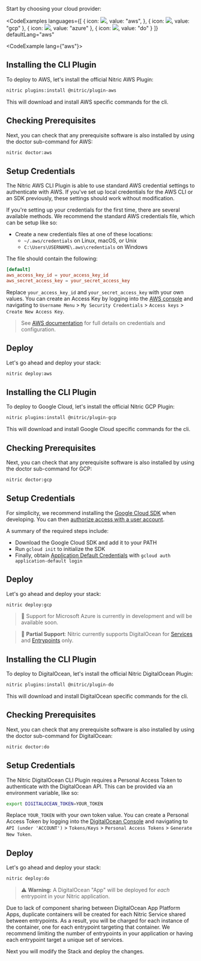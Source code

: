 Start by choosing your cloud provider:

<CodeExamples 
	languages={[
	{
		icon: <img src="/img/logos/aws.png" noMargin priority width={70} height={50} />,
		value: "aws",
	}, {
		icon: <img src="/img/logos/gcp.svg" noMargin priority width={100} height={70} />,
		value: "gcp"
	}, {
		icon: <img src="/img/logos/azure.png" noMargin priority width={100} height={70} />,
		value: "azure"
	}, {
		icon: <img src="/img/logos/digital-ocean.png" noMargin priority width={100} height={70} />,
		value: "do"
	}
	]}
	defaultLang="aws"
>
<CodeExample lang={"aws"}>

## Installing the CLI Plugin

To deploy to AWS, let's install the official Nitric AWS Plugin:

```bash
nitric plugins:install @nitric/plugin-aws
```

This will download and install AWS specific commands for the cli.

## Checking Prerequisites

Next, you can check that any prerequisite software is also installed by using the doctor sub-command for AWS:

```bash
nitric doctor:aws
```

## Setup Credentials

The Nitric AWS CLI Plugin is able to use standard AWS credential settings to authenticate with AWS. If you've set up local credentials for the AWS CLI or an SDK previously, these settings should work without modification.

If you're setting up your credentials for the first time, there are several available methods. We recommend the standard AWS credentials file, which can be setup like so:

- Create a new credentials files at one of these locations:
  - `~/.aws/credentials` on Linux, macOS, or Unix
  - `C:\Users\USERNAME\.aws\credentials` on Windows

The file should contain the following:

```toml
[default]
aws_access_key_id = your_access_key_id
aws_secret_access_key = your_secret_access_key
```

Replace `your_access_key_id` and `your_secret_access_key` with your own values. You can create an Access Key by logging into the <a href="https://aws.amazon.com/console/" target="_blank">AWS console</a> and navigating to `Username Menu` > `My Security Credentials` > `Access keys` > `Create New Access Key`.

> See <a target="_target" href="https://docs.aws.amazon.com/sdk-for-java/v1/developer-guide/setup-credentials.html">AWS documentation</a> for full details on credentials and configuration.

## Deploy

Let's go ahead and deploy your stack:

```bash
nitric deploy:aws
```

</CodeExample>
<CodeExample lang={"gcp"}>

## Installing the CLI Plugin

To deploy to Google Cloud, let's install the official Nitric GCP Plugin:

```bash
nitric plugins:install @nitric/plugin-gcp
```

This will download and install Google Cloud specific commands for the cli.

## Checking Prerequisites

Next, you can check that any prerequisite software is also installed by using the doctor sub-command for GCP:

```bash
nitric doctor:gcp
```

## Setup Credentials

For simplicity, we recommend installing the <a target="_blank" href="https://cloud.google.com/sdk/docs/install">Google Cloud SDK</a> when developing. You can then <a href="https://cloud.google.com/sdk/docs/authorizing#authorizing_with_a_user_account" target="_blank">authorize access with a user account</a>.

A summary of the required steps include:

- Download the Google Cloud SDK and add it to your PATH
- Run `gcloud init` to initialize the SDK
- Finally, obtain [Application Default Credentials](https://cloud.google.com/sdk/gcloud/reference/auth/application-default) with `gcloud auth application-default login`

## Deploy

Let's go ahead and deploy your stack:

```bash
nitric deploy:gcp
```

</CodeExample>
<CodeExample lang={"azure"}>

<Box pt={4}>

> 🚧 Support for Microsoft Azure is currently in development and will be available soon.

</Box>

</CodeExample>
<CodeExample lang={"do"}>

<Box pt={4}>

> 🚧 **Partial Support**: Nitric currently supports DigitalOcean for [Services](/docs/intro/concepts/services) and [Entrypoints](/docs/reference/project/entrypoints) only.

</Box>

## Installing the CLI Plugin

To deploy to DigitalOcean, let's install the official Nitric DigitalOcean Plugin:

```bash
nitric plugins:install @nitric/plugin-do
```

This will download and install DigitalOcean specific commands for the cli.

## Checking Prerequisites

Next, you can check that any prerequisite software is also installed by using the doctor sub-command for DigitalOcean:

```bash
nitric doctor:do
```

## Setup Credentials

The Nitric DigitalOcean CLI Plugin requires a Personal Access Token to authenticate with the DigitalOcean API. This can be provided via an environment variable, like so:

```bash
export DIGITALOCEAN_TOKEN=YOUR_TOKEN
```

Replace `YOUR_TOKEN` with your own token value. You can create a Personal Access Token by logging into the <a href="https://cloud.digitalocean.com/" target="_blank">DigitalOcean Console</a> and navigating to `API (under 'ACCOUNT')` > `Tokens/Keys` > `Personal Access Tokens` > `Generate New Token`.

## Deploy

Let's go ahead and deploy your stack:

```bash
nitric deploy:do
```

> ⚠️ **Warning:** A DigitalOcean "App" will be deployed for _each_ entrypoint in your Nitric application.

Due to lack of component sharing between DigitalOcean App Platform Apps, duplicate containers will be created for each Nitric Service shared between entrypoints. As a result, you will be charged for each instance of the container, one for each entrypoint targeting that container. We recommend limiting the number of entrypoints in your application or having each entrypoint target a unique set of services.

</CodeExample>
</CodeExamples>

Next you will modify the Stack and deploy the changes.
